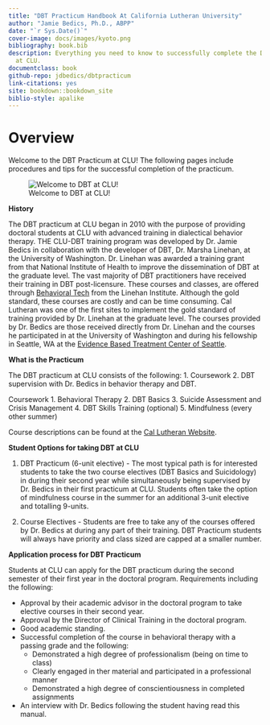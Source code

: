 ```yaml
--- 
title: "DBT Practicum Handbook At California Lutheran University"
author: "Jamie Bedics, Ph.D., ABPP"
date: "`r Sys.Date()`"
cover-image: docs/images/kyoto.png
bibliography: book.bib
description: Everything you need to know to successfully complete the DBT Practicum
  at CLU.
documentclass: book
github-repo: jdbedics/dbtpracticum
link-citations: yes
site: bookdown::bookdown_site
biblio-style: apalike
---
```


# Overview {-}

Welcome to the DBT Practicum at CLU!  The following pages include procedures and tips for the successful completion of the practicum.

![Welcome to DBT at CLU!](images/dbtclu.jpg)

**History**

The DBT practicum at CLU began in 2010 with the purpose of providing doctoral students at CLU with advanced training in dialectical behavior therapy.  THE CLU-DBT training program was developed by Dr. Jamie Bedics in collaboration with the developer of DBT, Dr. Marsha Linehan, at the University of Washington. Dr. Linehan was awarded a training grant from that National Institute of Health to improve the dissemination of DBT at the graduate level. The vast majority of DBT practitioners have received their training in DBT post-licensure.  These courses and classes, are offered through <a  href="https://behavioraltech.org/">Behavioral Tech</a> from the Linehan Institute. Although the gold standard, these courses are costly and can be time consuming.  Cal Lutheran was one of the first sites to implement the gold standard of training provided by Dr. Linehan at the graduate level.  The courses provided by Dr. Bedics are those received directly from Dr. Linehan and the courses he participated in at the University of Washington and during his fellowship in Seattle, WA at the <a  href="http://ebtseattle.com/">Evidence Based Treatment Center of Seattle</a>.  

**What is the Practicum**

The DBT practicum at CLU consists of the following:
1. Coursework
2. DBT supervision with Dr. Bedics in behavior therapy and DBT.

Coursework
1. Behavioral Therapy
2. DBT Basics
3. Suicide Assessment and Crisis Management
4. DBT Skills Training (optional)
5. Mindfulness (every other summer)

Course descriptions can be found at the <a  href="https://www.callutheran.edu/academics/graduate/psyd-clinical-psychology/dbt.html">Cal Lutheran Website</a>.  


**Student Options for taking DBT at CLU**

1. DBT Practicum (6-unit elective) - The most typical path is for interested students to take the two course electives (DBT Basics and Suicidology) in during their second year while simultaneously being supervised by Dr. Bedics in their first practicum at CLU. Students often take the option of mindfulness course in the summer for an additional 3-unit elective and totalling 9-units. 

2. Course Electives - Students are free to take any of the courses offered by Dr. Bedics at during any part of their training.  DBT Practicum students will always have priority and class sized are capped at a smaller number.

**Application process for DBT Practicum** 

Students at CLU can apply for the DBT practicum during the second semester of their first year in the doctoral program.  Requirements including the following:

  * Approval by their academic advisor in the doctoral program to take elective courses in their second year.
  * Approval by the Director of Clinical Training in the doctoral program.
  * Good academic standing.
  * Successful completion of the course in behavioral therapy with a passing grade and the following:
    * Demonstrated a high degree of professionalism (being on time to class)
    * Clearly engaged in ther material and participated in a professional manner
    * Demonstrated a high degree of conscientiousness in completed assignments
  * An interview with Dr. Bedics following the student having read this manual.










